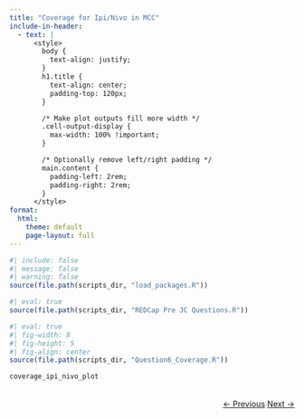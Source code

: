 ```yaml
---
title: "Coverage for Ipi/Nivo in MCC"
include-in-header: 
  - text: |
      <style>
        body {
          text-align: justify;
        }
        h1.title {
          text-align: center;
          padding-top: 120px;
        }

        /* Make plot outputs fill more width */
        .cell-output-display {
          max-width: 100% !important;
        }

        /* Optionally remove left/right padding */
        main.content {
          padding-left: 2rem;
          padding-right: 2rem;
        }
      </style>
format:
  html:
    theme: default
    page-layout: full
---
```


```r
#| include: false
#| message: false
#| warning: false
source(file.path(scripts_dir, "load_packages.R"))
```



```r
#| eval: true
source(file.path(scripts_dir, "REDCap Pre JC Questions.R"))

```



```r
#| eval: true
#| fig-width: 8
#| fig-height: 5
#| fig-align: center
source(file.path(scripts_dir, "Question6_Coverage.R"))

coverage_ipi_nivo_plot
```

<div style="text-align: right; margin-top: 2rem;">
  <a href="../case_2/" class="btn btn-primary">← Previous</a>
  <a href="../nccn/" class="btn btn-primary">Next →</a>
</div>